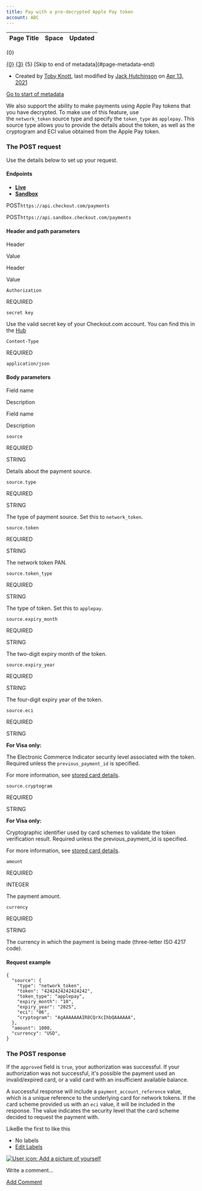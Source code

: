 ```yaml
---
title: Pay with a pre-decrypted Apple Pay token
account: ABC
---
```


<table class="aui"> <thead> <tr class="header"> <th class="search-result-title">Page Title</th> <th class="search-result-space">Space</th> <th class="search-result-date">Updated</th> </tr> </thead> </table> <p class="search-result-count">{0}</p> <tr class="search-result"> <td class="search-result-title"><a href="{1}" class="content-type-{2}"><span>{0}</span></a></td> <td class="search-result-space"><a class="space" href="/display/{4}/" title="{3}">{3}</a></td> <td class="search-result-date"><span class="date" title="{6}">{5}</span></td> </tr> [Skip to end of metadata](#page-metadata-end)

*   Created by [Toby Knott](    /display/~toby.knott
    ), last modified by [Jack Hutchinson](    /display/~jack.hutchinson
    ) on [Apr 13, 2021](/pages/diffpagesbyversion.action?pageId=2785377&selectedPageVersions=9&selectedPageVersions=10 "Show changes")

[Go to start of metadata](#page-metadata-start)

We also support the ability to make payments using Apple Pay tokens that you have decrypted. To make use of this feature, use the `network_token` source type and specify the `token_type` as `applepay`. This source type allows you to provide the details about the token, as well as the cryptogram and ECI value obtained from the Apple Pay token.

### The POST request

Use the details below to set up your request.

#### Endpoints

*   [**Live**](#tabs-9b73db56-f8da-488a-ae05-ff8884757558-1)
*   [**Sandbox**](#tabs-9b73db56-f8da-488a-ae05-ff8884757558-2)

POST`https://api.checkout.com/payments`

POST`https://api.sandbox.checkout.com/payments`

#### Header and path parameters

Header

Value

Header

Value

`Authorization`

REQUIRED

`secret key`

Use the valid secret key of your Checkout.com account. You can find this in the [Hub](https://hub.checkout.com/v2)

`Content-Type`

REQUIRED

`application/json`

#### Body parameters

Field name

Description

Field name

Description

`source`

REQUIRED

STRING

Details about the payment source.

`source.type`

REQUIRED

STRING

The type of payment source. Set this to `network_token`.

`source.token`

REQUIRED

STRING

The network token PAN.

`source.token_type`

REQUIRED

STRING

The type of token. Set this to `applepay`.

`source.expiry_month`

REQUIRED

STRING

The two-digit expiry month of the token.

`source.expiry_year`

REQUIRED

STRING

The four-digit expiry year of the token.

`source.eci`

REQUIRED

STRING

  

**For Visa only:**

The Electronic Commerce Indicator security level associated with the token. Required unless the `previous_payment_id` is specified.

For more information, see [stored card details](/display/DOCS/Requirements+for+stored+payment+details).  

`source.cryptogram`

REQUIRED

STRING

  

**For Visa only:**

Cryptographic identifier used by card schemes to validate the token verification result. Required unless the previous\_payment\_id is specified.

For more information, see [stored card details](/display/DOCS/Requirements+for+stored+payment+details).

`amount`

REQUIRED

INTEGER

The payment amount.

`currency`

REQUIRED

STRING

The currency in which the payment is being made (three-letter ISO 4217 code).

#### Request example

    {
      "source": {
        "type": "network_token",
        "token": "4242424242424242",
        "token_type": "applepay",
        "expiry_month": "10",
        "expiry_year": "2025",
        "eci": "06",
        "cryptogram": "AgAAAAAAAIR8CQrXcIhbQAAAAAA",
      },
      "amount": 1000,
      "currency": "USD",
    }

### The POST response

If the `approved` field is `true`, your authorization was successful. If your authorization was not successful, it's possible the payment used an invalid/expired card, or a valid card with an insufficient available balance.

A successful response will include a `payment_account_reference` value, which is a unique reference to the underlying card for network tokens. If the card scheme provided us with an `eci` value, it will be included in the response. The value indicates the security level that the card scheme decided to request the payment with.

LikeBe the first to like this

*   No labels
*   [Edit Labels](# "Edit Labels (Type 'l')")

[![User icon: Add a picture of yourself](/s/en_GB/7901/abf7b35644d5a5d1d7e4b0969a83e8eb2b569fb5/_/images/icons/profilepics/add_profile_pic.svg)](/users/profile/editmyprofilepicture.action)

Write a comment…

[Add Comment](/display/DOCS/Pay+with+a+pre-decrypted+Apple+Pay+token?showComments=true&showCommentArea=true#addcomment)